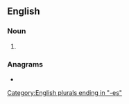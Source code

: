 ==English==

===Noun===
{{head|en|noun plural form}}

# {{plural of|nexus|lang=en}}

===Anagrams===
* {{anagrams|en|a=eenssux|unsexes}}

[[Category:English plurals ending in "-es"]]